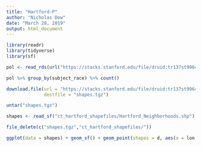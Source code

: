 ```yaml
---
title: "Hartford-P"
author: "Nicholas Dow"
date: "March 28, 2019"
output: html_document
---
```


```r
library(readr)
library(tidyverse)
library(sf)

pol <- read_rds(url("https://stacks.stanford.edu/file/druid:tr137st9964/tr137st9964_ct_hartford_2019_02_25.rds"))
```

```r
pol %>% group_by(subject_race) %>% count()

download.file(url = "https://stacks.stanford.edu/file/druid:tr137st9964/tr137st9964_ct_hartford_shapefiles_2019_02_25.tgz",
              destfile = "shapes.tgz")

untar("shapes.tgz")

shapes <- read_sf("ct_hartford_shapefiles/Hartford_Neighborhoods.shp")

file_delete(c("shapes.tgz","ct_hartford_shapefiles/"))

ggplot(data = shapes) + geom_sf() + geom_point(shapes = d, aes(x = lon, y = lat) + labs(title = "Neighborhoods of Hartford CT")
```


